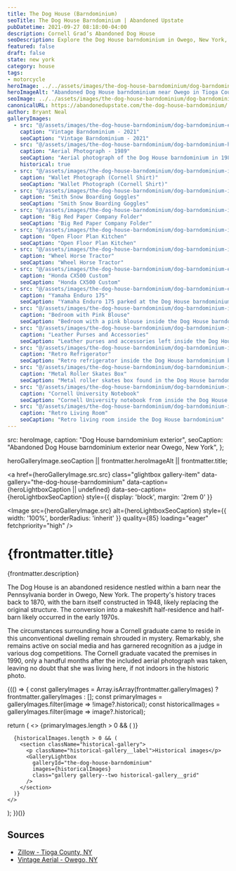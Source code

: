 ```yaml
---
title: The Dog House (Barndominium)
seoTitle: The Dog House Barndominium | Abandoned Upstate
pubDatetime: 2021-09-27 08:18:00-04:00
description: Cornell Grad’s Abandoned Dog House
seoDescription: Explore the Dog House barndominium in Owego, New York, where a Cornell graduate converted a barn into an offbeat home now left to the elements.
featured: false
draft: false
state: new york
category: house
tags:
- motorcycle
heroImage: ../../assets/images/the-dog-house-barndominium/dog-barndominium-exterior-abandoned-barndominium.jpg
heroImageAlt: "Abandoned Dog House barndominium near Owego in Tioga County, New York"
seoImage: ../../assets/images/the-dog-house-barndominium/dog-barndominium-interior-living-room.jpg
canonicalURL: https://abandonedupstate.com/the-dog-house-barndominium/
author: Bryant Neal
galleryImages:
  - src: "@/assets/images/the-dog-house-barndominium/dog-barndominium-exterior-overgrown-house.jpg"
    caption: "Vintage Barndominium - 2021"
    seoCaption: "Vintage Barndominium - 2021"
  - src: "@/assets/images/the-dog-house-barndominium/dog-barndominium-historic-1989-aerial.jpg"
    caption: "Aerial Photograph - 1989"
    seoCaption: "Aerial photograph of the Dog House barndominium in 1989"
    historical: true
  - src: "@/assets/images/the-dog-house-barndominium/dog-barndominium-interior-cornell-grad.jpg"
    caption: "Wallet Photograph (Cornell Shirt)"
    seoCaption: "Wallet Photograph (Cornell Shirt)"
  - src: "@/assets/images/the-dog-house-barndominium/dog-barndominium-interior-white-smith-ski-goggels.jpg"
    caption: "Smith Snow Boarding Goggles"
    seoCaption: "Smith Snow Boarding Goggles"
  - src: "@/assets/images/the-dog-house-barndominium/dog-barndominium-interior-1980s-cornell-folder.jpg"
    caption: "Big Red Paper Company Folder"
    seoCaption: "Big Red Paper Company Folder"
  - src: "@/assets/images/the-dog-house-barndominium/dog-barndominium-interior-collaped-kitchen.jpg"
    caption: "Open Floor Plan Kitchen"
    seoCaption: "Open Floor Plan Kitchen"
  - src: "@/assets/images/the-dog-house-barndominium/dog-barndominium-interior-wheel-horse-tractor.jpg"
    caption: "Wheel Horse Tractor"
    seoCaption: "Wheel Horse Tractor"
  - src: "@/assets/images/the-dog-house-barndominium/dog-barndominium-exterior-red-honda-cx-500.jpg"
    caption: "Honda CX500 Custom"
    seoCaption: "Honda CX500 Custom"
  - src: "@/assets/images/the-dog-house-barndominium/dog-barndominium-exterior-yamaha-enduro-175-blue.jpg"
    caption: "Yamaha Enduro 175"
    seoCaption: "Yamaha Enduro 175 parked at the Dog House barndominium"
  - src: "@/assets/images/the-dog-house-barndominium/dog-barndominium-interior-bedroom.jpg"
    caption: "Bedroom with Pink Blouse"
    seoCaption: "Bedroom with a pink blouse inside the Dog House barndominium"
  - src: "@/assets/images/the-dog-house-barndominium/dog-barndominium-interior-purses.jpg"
    caption: "Leather Purses and Accessories"
    seoCaption: "Leather purses and accessories left inside the Dog House barndominium"
  - src: "@/assets/images/the-dog-house-barndominium/dog-barndominium-interior-retro-fridge.jpg"
    caption: "Retro Refrigerator"
    seoCaption: "Retro refrigerator inside the Dog House barndominium kitchen"
  - src: "@/assets/images/the-dog-house-barndominium/dog-barndominium-interior-metal-roller-skate-box.jpg"
    caption: "Metal Roller Skates Box"
    seoCaption: "Metal roller skates box found in the Dog House barndominium"
  - src: "@/assets/images/the-dog-house-barndominium/dog-barndominium-interior-cornell-university-notebook.jpg"
    caption: "Cornell University Notebook"
    seoCaption: "Cornell University notebook from inside the Dog House barndominium"
  - src: "@/assets/images/the-dog-house-barndominium/dog-barndominium-interior-living-room.jpg"
    caption: "Retro Living Room"
    seoCaption: "Retro living room inside the Dog House barndominium"
---
```




  src: heroImage,
  caption: "Dog House barndominium exterior",
  seoCaption: "Abandoned Dog House barndominium exterior near Owego, New York",
};

  heroGalleryImage.seoCaption || frontmatter.heroImageAlt || frontmatter.title;

<a
  href={heroGalleryImage.src.src}
  class="glightbox gallery-item"
  data-gallery="the-dog-house-barndominium"
  data-caption={heroLightboxCaption || undefined}
  data-seo-caption={heroLightboxSeoCaption}
  style={{ display: 'block', margin: '2rem 0' }}
>
  <Image
    src={heroGalleryImage.src}
    alt={heroLightboxSeoCaption}
    style={{ width: '100%', borderRadius: 'inherit' }}
    quality={85}
    loading="eager"
    fetchpriority="high"
  />
</a>

<div class="my-4"></div>

# {frontmatter.title}
<p className="post-tagline" style={{ color: '#b9975c' }}>{frontmatter.description}</p>

The Dog House is an abandoned residence nestled within a barn near the Pennsylvania border in Owego, New York. The property's history traces back to 1870, with the barn itself constructed in 1948, likely replacing the original structure. The conversion into a makeshift half-residence and half-barn likely occurred in the early 1970s.

The circumstances surrounding how a Cornell graduate came to reside in this unconventional dwelling remain shrouded in mystery. Remarkably, she remains active on social media and has garnered recognition as a judge in various dog competitions. The Cornell graduate vacated the premises in 1990, only a handful months after the included aerial photograph was taken, leaving no doubt that she was living here, if not indoors in the historic photo.

{(() => {
  const galleryImages = Array.isArray(frontmatter.galleryImages)
    ? frontmatter.galleryImages
    : [];
  const primaryImages = galleryImages.filter(image => !image?.historical);
  const historicalImages = galleryImages.filter(image => image?.historical);

  return (
    <>
      {primaryImages.length > 0 && (
        <GalleryLightbox
          galleryId="the-dog-house-barndominium"
          images={primaryImages}
        />
      )}

      {historicalImages.length > 0 && (
        <section className="historical-gallery">
          <p className="historical-gallery__label">Historical images</p>
          <GalleryLightbox
            galleryId="the-dog-house-barndominium"
            images={historicalImages}
            class="gallery gallery--two historical-gallery__grid"
          />
        </section>
      )}
    </>
  );
})()}

## Sources

- [Zillow - Tioga County, NY](https://www.zillow.com/tioga-county-ny/)
- [Vintage Aerial - Owego, NY](https://vintageaerial.com/photos/search?q=owego+ny&ref=home-search)

<div class="my-12"></div>
